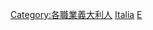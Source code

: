 {{Commonscat|Engineers from Italy}}

[[Category:各職業義大利人|Category:各職業義大利人]]
[[Category:各國工程師|Italia]]
[[Category:義大利科技|E]]